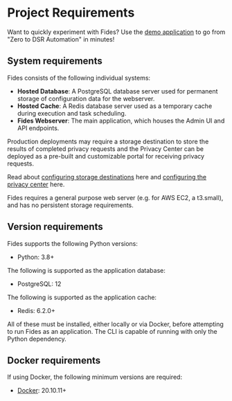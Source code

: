
# Project Requirements

<Callout emoji="" type="info">Want to quickly experiment with Fides? Use the [demo application](/dev-docs/get-started) to go from "Zero to DSR Automation" in minutes!</Callout>

## System requirements 

Fides consists of the following individual systems:

* **Hosted Database**: A PostgreSQL database server used for permanent storage of configuration data for the webserver.
* **Hosted Cache**: A Redis database server used as a temporary cache during execution and task scheduling.
* **Fides Webserver**: The main application, which houses the Admin UI and API endpoints.

Production deployments may require a storage destination to store the results of completed privacy requests and the Privacy Center can be deployed as a pre-built and customizable portal for receiving privacy requests.

Read about [configuring storage destinations](/dev-docs/configuration/privacy-requests/storage-destinations) here and [configuring the privacy center](/dev-docs/configuration/privacy-requests/privacy-center) here.

Fides requires a general purpose web server (e.g. for AWS EC2, a t3.small), and has no persistent storage requirements.

## Version requirements

Fides supports the following Python versions:

* Python: 3.8+

The following is supported as the application database:

* PostgreSQL: 12

The following is supported as the application cache:

* Redis: 6.2.0+

All of these must be installed, either locally or via Docker, before attempting to run Fides as an application. The CLI is capable of running with only the Python dependency.

## Docker requirements

If using Docker, the following minimum versions are required:

* [Docker](https://www.docker.com/products/docker-desktop): 20.10.11+
